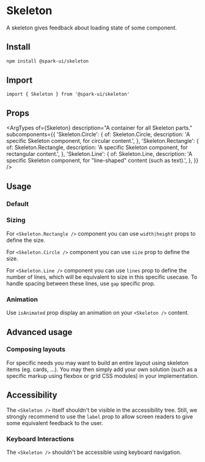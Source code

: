 


<Meta of={stories} />

# Skeleton

A skeleton gives feedback about loading state of some component.

## Install

```sh
npm install @spark-ui/skeleton
```

## Import

```tsx
import { Skeleton } from '@spark-ui/skeleton'
```

## Props

<ArgTypes
  of={Skeleton}
  description="A container for all Skeleton parts."
  subcomponents={{
    'Skeleton.Circle': {
      of: Skeleton.Circle,
      description: 'A specific Skeleton component, for circular content.',
    },
    'Skeleton.Rectangle': {
      of: Skeleton.Rectangle,
      description: 'A specific Skeleton component, for rectangular content.',
    },
    'Skeleton.Line': {
      of: Skeleton.Line,
      description: 'A specific Skeleton component, for "line-shaped" content (such as text).',
    },
  }}
/>

## Usage

### Default

<Canvas of={stories.Default} />

### Sizing

For `<Skeleton.Rectangle />` component you can use `width|height` props to define the size.

<Canvas of={stories.RectangleSize} />

For `<Skeleton.Circle />` component you can use `size` prop to define the size.

<Canvas of={stories.CircleSize} />

For `<Skeleton.Line />` component you can use `lines` prop to define the number of lines, which will
be equivalent to size in this specific usecase. To handle spacing between these lines, use `gap` specific prop.

<Canvas of={stories.LineSize} />

### Animation

Use `isAnimated` prop display an animation on your `<Skeleton />` content.

<Canvas of={stories.Animation} />

## Advanced usage

### Composing layouts

For specific needs you may want to build an entire layout using skeleton items (eg. cards, ...). You may then simply add your own solution (such as a specific markup using flexbox or grid CSS modules) in your implementation.

<Canvas of={stories.Layout} />

## Accessibility

<A11yReport of="skeleton" />

The `<Skeleton />` itself shouldn't be visible in the accessibility tree. Still, we strongly recommend to use the `label` prop to allow screen readers to give some equivalent feedback to the user.

### Keyboard Interactions

The `<Skeleton />` shouldn't be accessible using keyboard navigation.
